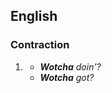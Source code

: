 ==English==

===Contraction===
{{en-cont}}

# {{context|colloquial|eye-dialect|uncommon|lang=en}} {{alternative form of|whatcha|lang=en}}
#* '''''Wotcha''' doin'?''
#* '''''Wotcha''' got?''
